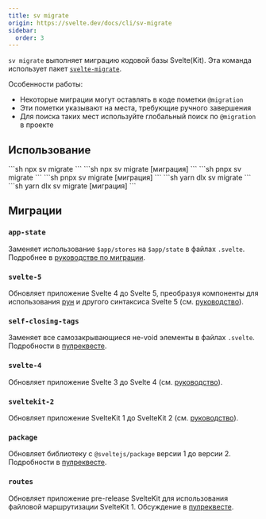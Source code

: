 ```yaml
---
title: sv migrate
origin: https://svelte.dev/docs/cli/sv-migrate
sidebar:
  order: 3
---
```


`sv migrate` выполняет миграцию кодовой базы Svelte(Kit). Эта команда использует пакет [`svelte-migrate`](https://www.npmjs.com/package/svelte-migrate).

Особенности работы:

- Некоторые миграции могут оставлять в коде пометки `@migration`
- Эти пометки указывают на места, требующие ручного завершения
- Для поиска таких мест используйте глобальный поиск по `@migration` в проекте

## Использование


<Tabs syncKey="starlight-package-managers-pkg">
  <TabItem icon="seti:npm" label="npm">
    ```sh
    npx sv migrate
    ```
    ```sh
    npx sv migrate [миграция]
    ```
  </TabItem>
  <TabItem icon="pnpm" label="pnpm">
    ```sh
    pnpx sv migrate
    ```
    ```sh
    pnpx sv migrate [миграция]
    ```
  </TabItem>
  <TabItem icon="seti:yarn" label="yarn">
    ```sh
    yarn dlx sv migrate
    ```
    ```sh
    yarn dlx sv migrate [миграция]
    ```
  </TabItem>
</Tabs>

## Миграции

### `app-state`

Заменяет использование `$app/stores` на `$app/state` в файлах `.svelte`. Подробнее в [руководстве по миграции](https://svelte.dev/docs/kit/migrating-to-sveltekit-2#SvelteKit-2.12:-$app-stores-deprecated).

### `svelte-5`

Обновляет приложение Svelte 4 до Svelte 5, преобразуя компоненты для использования [рун](/runes/what-are-runes) и другого синтаксиса Svelte 5 (см. [руководство](/misc/v5-migration-guide)).

### `self-closing-tags`

Заменяет все самозакрывающиеся не-void элементы в файлах `.svelte`. Подробности в [пулреквесте](https://github.com/sveltejs/kit/pull/12128).

### `svelte-4`

Обновляет приложение Svelte 3 до Svelte 4 (см. [руководство](/misc/v4-migration-guide)).

### `sveltekit-2`

Обновляет приложение SvelteKit 1 до SvelteKit 2 (см. [руководство](https://svelte.dev/docs/kit/migrating-to-sveltekit-2)).

### `package`

Обновляет библиотеку с `@sveltejs/package` версии 1 до версии 2. Подробности в [пулреквесте](https://github.com/sveltejs/kit/pull/8922).

### `routes`

Обновляет приложение pre-release SvelteKit для использования файловой маршрутизации SvelteKit 1. Обсуждение в [пулреквесте](https://github.com/sveltejs/kit/discussions/5774).
